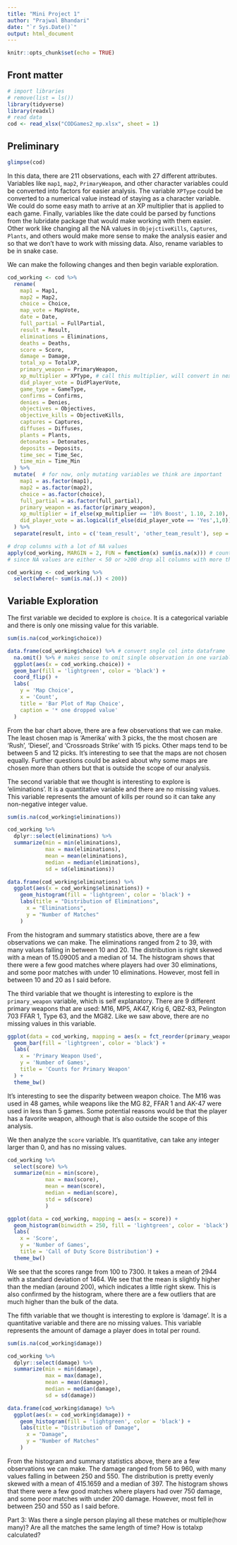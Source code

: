 ```yaml
---
title: "Mini Project 1"
author: "Prajwal Bhandari"
date: "`r Sys.Date()`"
output: html_document
---
```


```r
knitr::opts_chunk$set(echo = TRUE)
```


## Front matter
```r
# import libraries
# remove(list = ls())
library(tidyverse)
library(readxl)
# read data
cod <- read_xlsx("CODGames2_mp.xlsx", sheet = 1)
```


## Preliminary 
```r
glimpse(cod)
```

In this data, there are 211 observations, each with 27 different attributes. Variables like `map1`, `map2`, `PrimaryWeapom`, and other character variables could be converted into factors for easier analysis. The variable `XPType` could be converted to a numerical value instead of staying as a character variable. We could do some easy math to arrive at an XP multiplier that is applied to each game. Finally, variables like the date could be parsed by functions from the lubridate package that would make working with them easier. Other work like changing all the NA values in `ObjejctiveKills`, `Captures`, `Plants`, and others would make more sense to make the analysis easier and so that we don't have to work with missing data. Also, rename variables to be in snake case. 

We can make the following changes and then begin variable exploration. 
```r
cod_working <- cod %>%
  rename(
    map1 = Map1,
    map2 = Map2,
    choice = Choice,
    map_vote = MapVote,
    date = Date,
    full_partial = FullPartial,
    result = Result,
    eliminations = Eliminations,
    deaths = Deaths,
    score = Score,
    damage = Damage,
    total_xp = TotalXP,
    primary_weapon = PrimaryWeapon,
    xp_multiplier = XPType, # call this multiplier, will convert in next command
    did_player_vote = DidPlayerVote,
    game_type = GameType,
    confirms = Confirms,
    denies = Denies,
    objectives = Objectives,
    objective_kills = ObjectiveKills,
    captures = Captures,
    diffuses = Diffuses,
    plants = Plants,
    detonates = Detonates,
    deposits = Deposits,
    time_sec = Time_Sec,
    time_min = Time_Min
  ) %>%
  mutate(  # for now, only mutating variables we think are important
    map1 = as.factor(map1), 
    map2 = as.factor(map2),
    choice = as.factor(choice),
    full_partial = as.factor(full_partial),
    primary_weapon = as.factor(primary_weapon),
    xp_multiplier = if_else(xp_multiplier == '10% Boost', 1.10, 2.10),
    did_player_vote = as.logical(if_else(did_player_vote == 'Yes',1,0)),
  ) %>%
  separate(result, into = c('team_result', 'other_team_result'), sep = '-', extra = 'merge', convert = TRUE) 

# drop columns with a lot of NA values
apply(cod_working, MARGIN = 2, FUN = function(x) sum(is.na(x))) # counts total NA in columns
# since NA values are either < 50 or >200 drop all columns with more than 200 NA values

cod_working <- cod_working %>%
  select(where(~ sum(is.na(.)) < 200))

```




## Variable Exploration 

The first variable we decided to explore is `choice`. It is a categorical variable and there is only one missing value for this variable.


```r
sum(is.na(cod_working$choice))
```

```r
data.frame(cod_working$choice) %>% # convert sngle col into dataframe
  na.omit() %>% # makes sense to omit single observation in one variable
  ggplot(aes(x = cod_working.choice)) +
  geom_bar(fill = 'lightgreen', color = 'black') +
  coord_flip() +
  labs(
    y = 'Map Choice',
    x = 'Count', 
    title = 'Bar Plot of Map Choice',
    caption = '* one dropped value'
  )
```

From the bar chart above, there are a few observations that we can make. The least chosen map is 'Amerika' with 3 picks, the the most chosen are 'Rush', 'Diesel', and 'Crossroads Strike' with 15 picks. Other maps tend to be between 5 and 12 picks. It's interesting to see that the maps are not chosen equally. Further questions could be asked about why some maps are chosen more than others but that is outside the scope of our analysis. 


The second variable that we thought is interesting to explore is 'eliminations'. It is a quantitative variable and there are no missing values. This variable represents the amount of kills per round so it can take any non-negative integer value.

```r
sum(is.na(cod_working$eliminations))
```
```r
cod_working %>%
  dplyr::select(eliminations) %>%
  summarize(min = min(eliminations),
            max = max(eliminations),
            mean = mean(eliminations),
            median = median(eliminations),
            sd = sd(eliminations))

```

```r
data.frame(cod_working$eliminations) %>%
  ggplot(aes(x = cod_working$eliminations)) +
    geom_histogram(fill = 'lightgreen', color = 'black') +
    labs(title = "Distribution of Eliminations",
      x = "Eliminations",
      y = "Number of Matches"
    )
```

From the histogram and summary statistics above, there are a few observations we can make. The eliminations ranged from 2 to 39, with many values falling in between 10 and 20. The distribution is right skewed with a mean of 15.09005 and a median of 14. The histogram shows that there were a few good matches where players had over 30 eliminations, and some poor matches with under 10 eliminations. However, most fell in between 10 and 20 as I said before. 


The third variable that we thought is interesting to explore is the `primary_weapon` variable, which is self explanatory. There are 9 different primary weapons that are used: M16, MP5, AK47, Krig 6, QBZ-83, Pelington 703 FFAR 1, Type 63, and the MG82. Like we saw above, there are no missing values in this variable.

```r
ggplot(data = cod_working, mapping = aes(x = fct_reorder(primary_weapon,primary_weapon, .fun = length))) + 
  geom_bar(fill = 'lightgreen', color = 'black') +
  labs(
    x = 'Primary Weapon Used', 
    y = 'Number of Games',
    title = 'Counts for Primary Weapon'
  ) + 
  theme_bw()
```

It's interesting to see the disparity between weapon choice. The M16 was used in 48 games, while weapons like the MG 82, FFAR 1 and AK-47 were used in less than 5 games. Some potential reasons would be that the player has a favorite weapon, although that is also outside the scope of this analysis. 

We then analyze the `score` variable. It's quantitative, can take any integer larger than 0,  and has no missing values. 
```r
cod_working %>% 
  select(score) %>%
  summarize(min = min(score), 
            max = max(score), 
            mean = mean(score), 
            median = median(score),
            std = sd(score)
            )

ggplot(data = cod_working, mapping = aes(x = score)) +
  geom_histogram(binwidth = 250, fill = 'lightgreen', color = 'black') +
  labs(
    x = 'Score',
    y = 'Number of Games',
    title = 'Call of Duty Score Distribution') +
  theme_bw()
```
We see that the scores range from 100 to 7300. It takes a mean of 2944 with a standard deviation of 1464. We see that the mean is slightly higher than the median (around 200), which indicates a little right skew. This is also confirmed by the histogram, where there are a few outliers that are much higher than the bulk of the data.

The fifth variable that we thought is interesting to explore is 'damage'. It is a quantitative variable and there are no missing values. This variable represents the amount of damage a player does in total per round.

```r
sum(is.na(cod_working$damage))
```

```r
cod_working %>%
  dplyr::select(damage) %>%
  summarize(min = min(damage),
            max = max(damage),
            mean = mean(damage),
            median = median(damage),
            sd = sd(damage))

```

```r
data.frame(cod_working$damage) %>%
  ggplot(aes(x = cod_working$damage)) +
    geom_histogram(fill = 'lightgreen', color = 'black') +
    labs(title = "Distribution of Damage",
      x = "Damage",
      y = "Number of Matches"
    )
```

From the histogram and summary statistics above, there are a few observations we can make. The damage ranged from 56 to 960, with many values falling in between 250 and 550. The distribution is pretty evenly skewed with a mean of 415.1659 and a median of 397. The histogram shows that there were a few good matches where players had over 750 damage, and some poor matches with under 200 damage. However, most fell in between 250 and 550 as I said before. 

Part 3:
Was there a single person playing all these matches or multiple(how many)?
Are all the matches the same length of time?
How is totalxp calculated?
